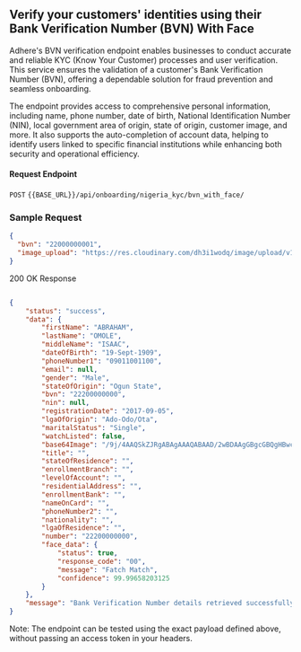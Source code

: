 ## Verify your customers' identities using their Bank Verification Number (BVN) With Face

Adhere's BVN verification endpoint enables businesses to conduct accurate and reliable KYC (Know Your Customer) processes and user verification. This service ensures the validation of a customer's Bank Verification Number (BVN), offering a dependable solution for fraud prevention and seamless onboarding.

The endpoint provides access to comprehensive personal information, including name, phone number, date of birth, National Identification Number (NIN), local government area of origin, state of origin, customer image, and more. It also supports the auto-completion of account data, helping to identify users linked to specific financial institutions while enhancing both security and operational efficiency.

#### Request Endpoint

`POST` `{{BASE_URL}}/api/onboarding/nigeria_kyc/bvn_with_face/`


### Sample Request

```json
{
  "bvn": "22000000001",
  "image_upload": "https://res.cloudinary.com/dh3i1wodq/image/upload/v1675410981/profile.jpg"
}
```

200 OK Response

```json

{
    "status": "success",
    "data": {
        "firstName": "ABRAHAM",
        "lastName": "OMOLE",
        "middleName": "ISAAC",
        "dateOfBirth": "19-Sept-1909",
        "phoneNumber1": "09011001100",
        "email": null,
        "gender": "Male",
        "stateOfOrigin": "Ogun State",
        "bvn": "22200000000",
        "nin": null,
        "registrationDate": "2017-09-05",
        "lgaOfOrigin": "Ado-Odo/Ota",
        "maritalStatus": "Single",
        "watchListed": false,
        "base64Image": "/9j/4AAQSkZJRgABAgAAAQABAAD/2wBDAAgGBgcGBQgHBwcJCQgKDBQNDAsLDBkSEw8UHRofHh0aHBwgJC4nICIsIxwcKDcpLDAxNDQ0Hyc5PTgyPC4zNDL=",
        "title": "",
        "stateOfResidence": "",
        "enrollmentBranch": "",
        "levelOfAccount": "",
        "residentialAddress": "",
        "enrollmentBank": "",
        "nameOnCard": "",
        "phoneNumber2": "",
        "nationality": "",
        "lgaOfResidence": "",
        "number": "22200000000",
        "face_data": {
            "status": true,
            "response_code": "00",
            "message": "Fatch Match",
            "confidence": 99.99658203125
        }
    },
    "message": "Bank Verification Number details retrieved successfully"
}
```
Note: The endpoint can be tested using the exact payload defined above, without passing an access token in your headers.
